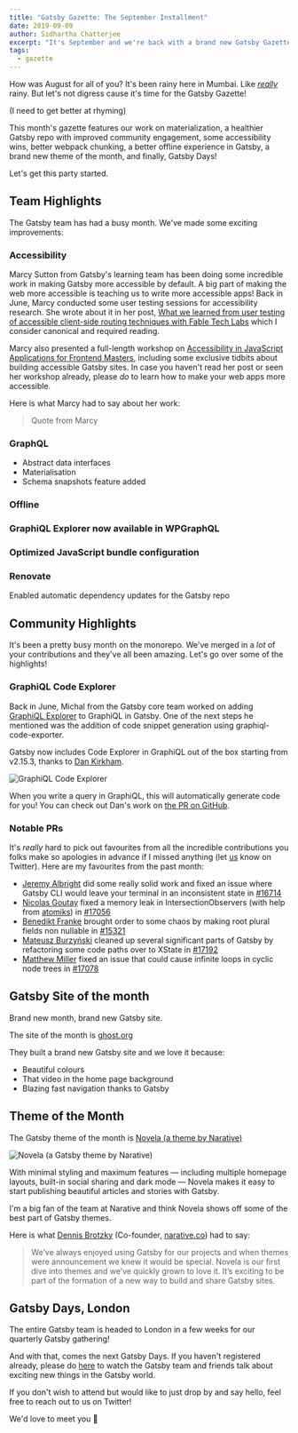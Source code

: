 ```yaml
---
title: "Gatsby Gazette: The September Installment"
date: 2019-09-09
author: Sidhartha Chatterjee
excerpt: "It's September and we're back with a brand new Gatsby Gazette, this time featuring a theme of the month and with a special focus on accessibility"
tags:
  - gazette
---
```


How was August for all of you? It's been rainy here in Mumbai. Like [_really_](https://qz.com/india/1703369/photos-of-mumbai-rains-and-floods-amid-indian-monsoons/) rainy. But let's not digress cause it's time for the Gatsby Gazette!

(I need to get better at rhyming)

This month's gazette features our work on materialization, a healthier Gatsby repo with improved community engagement, some accessibility wins, better webpack chunking, a better offline experience in Gatsby, a brand new theme of the month, and finally, Gatsby Days!

Let's get this party started.

## Team Highlights

The Gatsby team has had a busy month. We've made some exciting improvements:

### Accessibility

Marcy Sutton from Gatsby's learning team has been doing some incredible work in making Gatsby more accessible by default. A big part of making the web more accessible is teaching us to write more accessible apps! Back in June, Marcy conducted some user testing sessions for accessibility research. She wrote about it in her post, [What we learned from user testing of accessible client-side routing techniques with Fable Tech Labs](https://www.gatsbyjs.org/blog/2019-07-11-user-testing-accessible-client-routing/) which I consider canonical and required reading. 

Marcy also presented a full-length workshop on [Accessibility in JavaScript Applications for Frontend Masters](https://frontendmasters.com/workshops/javascript-accessibility/), including some exclusive tidbits about building accessible Gatsby sites. In case you haven't read her post or seen her workshop already, please _do_ to learn how to make your web apps more accessible.

Here is what Marcy had to say about her work:

> Quote from Marcy

### GraphQL

- Abstract data interfaces
- Materialisation
- Schema snapshots feature added

### Offline

### GraphiQL Explorer now available in WPGraphQL

### Optimized JavaScript bundle configuration

### Renovate

Enabled automatic dependency updates for the Gatsby repo

## Community Highlights

It's been a pretty busy month on the monorepo. We've merged in a _lot_ of your contributions and they've all been amazing. Let's go over some of the highlights!

### GraphiQL Code Explorer

Back in June, Michal from the Gatsby core team worked on adding [GraphiQL Explorer](https://github.com/OneGraph/graphiql-explorer) to GraphiQL in Gatsby. One of the next steps he mentioned was the addition of code snippet generation using graphiql-code-exporter.

Gatsby now includes Code Explorer in GraphiQL out of the box starting from v2.15.3, thanks to [Dan Kirkham](https://twitter.com/herecydev).

![GraphiQL Code Explorer](./2019-09-1308.05.19.gif)

When you write a query in GraphiQL, this will automatically generate code for you! You can check out Dan's work on [the PR on GitHub](https://github.com/gatsbyjs/gatsby/pull/17120).

### Notable PRs

It's _really_ hard to pick out favourites from all the incredible contributions you folks make so apologies in advance if I missed anything (let [us](https://twitter.com/gatsbyjs) know on Twitter). Here are my favourites from the past month:

- [Jeremy Albright](https://github.com/Js-Brecht) did some really solid work and fixed an issue where Gatsby CLI would leave your terminal in an inconsistent state in [#16714](https://github.com/gatsbyjs/gatsby/pull/16714)
- [Nicolas Goutay](https://github.com/phacks) fixed a memory leak in IntersectionObservers (with help from [atomiks](https://github.com/atomiks)) in [#17056](https://github.com/gatsbyjs/gatsby/pull/17056)
- [Benedikt Franke](https://github.com/spawnia) brought order to some chaos by making root plural fields non nullable in [#15321](https://github.com/gatsbyjs/gatsby/pull/15321)
- [Mateusz Burzyński](https://github.com/Andarist) cleaned up several significant parts of Gatsby by refactoring some code paths over to XState in [#17192](https://github.com/gatsbyjs/gatsby/pull/17192)
- [Matthew Miller](https://github.com/me4502) fixed an issue that could cause infinite loops in cyclic node trees in [#17078](https://github.com/gatsbyjs/gatsby/pull/17078)

## Gatsby Site of the month

Brand new month, brand new Gatsby site.

The site of the month is [ghost.org](https://ghost.org)

They built a brand new Gatsby site and we love it because:

- Beautiful colours
- That video in the home page background
- Blazing fast navigation thanks to Gatsby

## Theme of the Month

The Gatsby theme of the month is [Novela (a theme by Narative)](https://github.com/narative/gatsby-theme-novela)

![Novela (a Gatsby theme by Narative)](./gatsby-theme-novela-hero.jpg)

With minimal styling and maximum features — including multiple homepage layouts, built-in social sharing and dark mode — Novela makes it easy to start publishing beautiful articles and stories with Gatsby.

I'm a big fan of the team at Narative and think Novela shows off some of the best part of Gatsby themes.

Here is what [Dennis Brotzky](https://twitter.com/_brotzky) (Co-founder, [narative.co](https://www.narative.co/)) had to say:

> We’ve always enjoyed using Gatsby for our projects and when themes were announcement we knew it would be special. Novela is our first dive into themes and we’ve quickly grown to love it. It’s exciting to be part of the formation of a new way to build and share Gatsby sites.

## Gatsby Days, London

The entire Gatsby team is headed to London in a few weeks for our quarterly Gatsby gathering!

And with that, comes the next Gatsby Days. If you haven't registered already, please do [here](https://www.gatsbyjs.com/resources/gatsby-days/) to watch the Gatsby team and friends talk about exciting new things in the Gatsby world.

If you don't wish to attend but would like to just drop by and say hello, feel free to reach out to us on Twitter!

We'd love to meet you 💜

